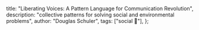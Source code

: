   title: "Liberating Voices: A Pattern Language for Communication Revolution",
  description:
    "collective patterns for solving social and environmental problems",
  author: "Douglas Schuler",
  tags: ["social 👥"],
};

<PLHead title={meta.title} description={meta.description} />

<PLMeta
  title={meta.title}
  description={meta.description}
  author={meta.author}
  tags={meta.tags}
/>

<PLLinks>
  <PLLink
    title="Liberating Voices: A Pattern Language for Communication Revolution (MIT Press)"
    url="https://mitpress.mit.edu/9780262693660/liberating-voices/"
  />
</PLLinks>
